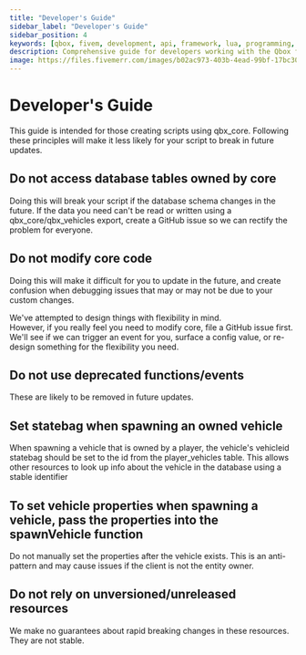 ```yaml
---
title: "Developer's Guide"
sidebar_label: "Developer's Guide"
sidebar_position: 4
keywords: [qbox, fivem, development, api, framework, lua, programming, scripting]
description: Comprehensive guide for developers working with the Qbox framework. Learn best practices, API usage, and how to create high-quality resources for Qbox.
image: https://files.fivemerr.com/images/b02ac973-403b-4ead-99bf-17bc307172d9.png
---
```


# Developer's Guide

This guide is intended for those creating scripts using qbx_core.
Following these principles will make it less likely for your script to break in future updates.

## Do not access database tables owned by core

Doing this will break your script if the database schema changes in the future.
If the data you need can't be read or written using a qbx_core/qbx_vehicles export,
create a GitHub issue so we can rectify the problem for everyone.

## Do not modify core code

Doing this will make it difficult for you to update in the future, and create confusion when debugging issues that may or may not be due to your custom changes.

We've attempted to design things with flexibility in mind. \
However, if you really feel you need to modify core, file a GitHub issue first.
We'll see if we can trigger an event for you, surface a config value, or re-design something for the flexibility you need.

## Do not use deprecated functions/events

These are likely to be removed in future updates.

## Set statebag when spawning an owned vehicle
When spawning a vehicle that is owned by a player, the vehicle's vehicleid statebag should be set to the id from the player_vehicles table. This allows other resources to look up info about the vehicle in the database using a stable identifier

## To set vehicle properties when spawning a vehicle, pass the properties into the spawnVehicle function
Do not manually set the properties after the vehicle exists. This is an anti-pattern and may cause issues if the client is not the entity owner.

## Do not rely on unversioned/unreleased resources
We make no guarantees about rapid breaking changes in these resources. They are not stable.
